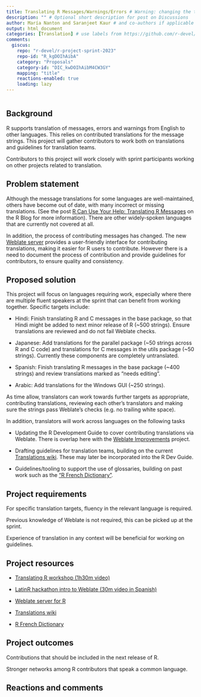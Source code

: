 ```yaml
---
title: Translating R Messages/Warnings/Errors # Warning: changing the title may create a new Discussions thread!
description: "" # Optional short description for post on Discussions
author: María Nanton and Saranjeet Kaur # and co-authors if applicable
output: html_document
categories: [Translation] # use labels from https://github.com/r-devel/r-project-sprint-2023/labels
comments:
  giscus: 
    repo: "r-devel/r-project-sprint-2023"
    repo-id: "R_kgDOIhAibA"
    category: "Proposals"
    category-id: "DIC_kwDOIhAibM4CW3GY"
    mapping: "title"
    reactions-enabled: true
    loading: lazy
---
```


```{=html}
<!-- 
This template is based on https://contributor.r-project.org/r-project-sprint-2023/projects/quartz-alpha-mask/.
The sections are provided as a guide and may not be appropriate to your proposal, feel free to skip or change sections.

Please label any R code chunks, especially those producing images.
-->
```
```r

```

## Background

R supports translation of messages, errors and warnings from English to other languages. This relies on contributed translations for the message strings. This project will gather contributors to work both on translations and guidelines for translation teams.

Contributors to this project will work closely with sprint participants working on other projects related to translation.

## Problem statement

Although the message translations for some languages are well-maintained, others have become out of date, with many incorrect or missing translations. (See the post [R Can Use Your Help: Translating R Messages](https://blog.r-project.org/2022/07/25/r-can-use-your-help-translating-r-messages/index.html) on the R Blog for more information). There are other widely-spoken languages that are currently not covered at all.

In addition, the process of contributing messages has changed. The new [Weblate server](https://translate.rx.studio/projects/r-project/) provides a user-friendly interface for contributing translations, making it easier for R users to contribute. However there is a need to document the process of contribution and provide guidelines for contributors, to ensure quality and consistency.

## Proposed solution

This project will focus on languages requiring work, especially where there are multiple fluent speakers at the sprint that can benefit from working together. Specific targets include:

-   Hindi: Finish translating R and C messages in the base package, so that Hindi might be added to next minor release of R (\~500 strings). Ensure translations are reviewed and do not fail Weblate checks.

-   Japanese: Add translations for the parallel package (\~50 strings across R and C code) and translations for C messages in the utils package (\~50 strings). Currently these components are completely untranslated.

-   Spanish: Finish translating R messages in the base package (\~400 strings) and review translations marked as "needs editing".

-   Arabic: Add translations for the Windows GUI (\~250 strings).

As time allow, translators can work towards further targets as appropriate, contributing translations, reviewing each other's translators and making sure the strings pass Weblate's checks (e.g. no trailing white space).

In addition, translators will work across languages on the following tasks

-   Updating the R Development Guide to cover contributing translations via Weblate. There is overlap here with the [Weblate Improvements](https://contributor.r-project.org/r-project-sprint-2023/projects/weblate-improvements/) project.

-   Drafting guidelines for translation teams, building on the current [Translations wiki](https://github.com/r-devel/translations/wiki/Conventions-for-translations). These may later be incorporated into the R Dev Guide.

-   Guidelines/tooling to support the use of glossaries, building on past work such as the ["R French Dictionary"](https://github.com/phgrosjean/rfrench/blob/main/RFrenchDictionary.txt).

## Project requirements

For specific translation targets, fluency in the relevant language is required.

Previous knowledge of Weblate is not required, this can be picked up at the sprint.

Experience of translation in any context will be beneficial for working on guidelines.

## Project resources

-   [Translating R workshop (1h30m video)](https://contributor.r-project.org/tutorials/translating-r-to-your-language/)

-   [LatinR hackathon intro to Weblate (30m video in Spanish)](https://contributor.r-project.org/demos/latinr-hackathon/)

-   [Weblate server for R](https://translate.rx.studio/projects/r-project/)

-   [Translations wiki](https://github.com/r-devel/translations/wiki/Conventions-for-translations)

-   [R French Dictionary](https://github.com/phgrosjean/rfrench/blob/main/RFrenchDictionary.txt)

## Project outcomes

Contributions that should be included in the next release of R.

Stronger networks among R contributors that speak a common language.

## Reactions and comments

```{=html}
<!-- 
Please leave the Reactions and comments section
- a Giscus comment box will be automatically added here 
-->
```
